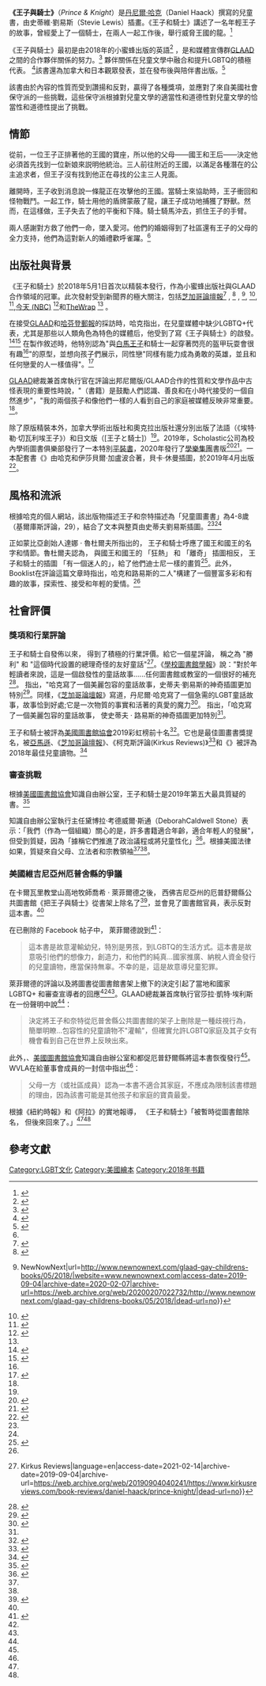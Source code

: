 {{Proofreader needed|en}}
{{roughtranslation|time=2020-12-01}}
{{Infobox book
| name              =王子與騎士
| image             = 
| caption           = 
| author            =丹尼爾.哈克
| illustrator       =史蒂維.劉易斯
| cover_artist      =[[美國|美國]]
| country           =
| language          = 英文
| genre             = LGBTQ和兒童文學，圖畫書
| set_in            = 
| publisher         ={{link-en|小蜜蜂出版社，美國|Bonnier Group}}
| publisher2        = 
| pub_date          =2018年5月1日
| media_type        = 
| pages             = 40
| awards            = 
| isbn              = 9781499805529
| isbn_note         = 
| oclc              = 
| dewey             = 
| congress          = 
| preceded_by       = 
| followed_by       = 
| native_wikisource = 
| wikisource        = 
| notes             = 
| exclude_cover     = 
| website           = 
}}
'''《王子與騎士》'''（''Prince & Knight''）是[[丹尼爾·哈克|丹尼爾·哈克]]（Daniel Haack）撰寫的兒童書，由史蒂維·劉易斯（Stevie Lewis）插畫。《王子和騎士》講述了一名年輕王子的故事，曾經愛上了一個騎士，在兩人一起工作後，舉行威脅王國的龍。<ref name=":0">{{Cite book|last=Haack|first=Daniel|title=Prince & Knight|publisher=Little Bee Books|year=2019}}</ref>

《王子與騎士》最初是由2018年的小蜜蜂出版的英語<ref>{{Cite web|url=https://littlebeebooks.com/books/prince-knight/|title=Prince & Knight|website=little bee books|language=en-US|access-date=2019-09-04|archive-date=2021-02-17|archive-url=https://web.archive.org/web/20210217042116/https://littlebeebooks.com/books/prince-knight/|dead-url=no}}</ref> ，是{{link-en|小蜜蜂出版社，美國|Bonnier Group}}和媒體宣傳群[[GLAAD|GLAAD]]之間的合作夥伴關係的努力。<ref name="#1">{{Cite web|title=GLAAD to Publish LGBTQ Book Series for Children|url=https://www.thewrap.com/glaad-to-publish-lgbtq-childrens-book-series-starting-with-prince-knight-exclusive/|date=2018-05-17|website=TheWrap|language=en-US|access-date=2019-09-04|archive-date=2020-09-18|archive-url=https://web.archive.org/web/20200918094136/https://www.thewrap.com/glaad-to-publish-lgbtq-childrens-book-series-starting-with-prince-knight-exclusive/|dead-url=no}}</ref> 夥伴關係在兒童文學中融合和提升LGBTQ的積極代表。 <ref name=":1">{{Cite web|title=Prince & Knight' Puts A Gay-Inclusive Twist On Traditional Fairy Tales|url=https://www.huffpost.com/entry/prince-and-knight-gay-kids-book_n_5afd932fe4b0779345d6be89|last=Wong|first=Curtis|date=17 May 2018|website=HuffPost|access-date=2021-02-14|archive-date=2021-03-09|archive-url=https://web.archive.org/web/20210309222813/https://www.huffpost.com/entry/prince-and-knight-gay-kids-book_n_5afd932fe4b0779345d6be89|dead-url=no}}</ref>該書還為加拿大和日本觀眾發表，並在發布後與陪伴書出版。<ref name=":2">{{Cite web|title=Daniel Haack (Press)|url=https://www.danielhaack.com/press|last=Haack|first=Daniel|access-date=2021-02-14|archive-date=2019-11-11|archive-url=https://web.archive.org/web/20191111192050/https://www.danielhaack.com/press|dead-url=yes}}</ref>

該書由於內容的性質而受到讚揚和反對，贏得了各種獎項，並應對了來自美國社會保守派的一些挑戰，這些保守派根據對兒童文學的適當性和道德性對兒童文學的恰當性和道德性提出了挑戰。

==情節 ==
從前，一位王子正排著他的王國的寶座，所以他的父母——國王和王后——決定他必須首先找到一位新娘來説明他統治。三人前往附近的王國，以滿足各種潛在的公主追求者，但王子沒有找到他正在尋找的公主三人見面。 

離開時，王子收到消息說一條龍正在攻擊他的王國。當騎士來協助時，王子衝回和怪物戰鬥。一起工作，騎士用他的盾牌蒙蔽了龍，讓王子成功地捕獲了野獸。然而，在這樣做，王子失去了他的平衡和下降。騎士騎馬沖去，抓住王子的手臂。

兩人感謝對方救了他們一命，墜入愛河。他們的婚姻得到了社區還有王子的父母的全力支持，他們為這對新人的婚禮歡呼雀躍。<ref name=":0" />

==出版社與背景==
《王子和騎士》於2018年5月1日首次以精裝本發行，作為小蜜蜂出版社與GLAAD合作領域的冠軍。此次發射受到新聞界的極大關注，包括[[芝加哥論壇報|芝加哥論壇報]]<ref>{{Cite web|title=16 LGBTQ children's books for Pride|url=https://www.chicagotribune.com/entertainment/books/ct-lgbtq-children-books-20180606-photogallery.html|website=chicagotribune.com|access-date=2019-09-04|archive-date=2021-02-26|archive-url=https://web.archive.org/web/20210226002125/https://www.chicagotribune.com/entertainment/books/ct-lgbtq-children-books-20180606-photogallery.html|dead-url=no}}</ref> , {{link-en|男士風尚|Gay Time}}<ref>{{Cite web|title=GLAAD set to publish four LGBTQ children's books starting with a gay love story between a prince and a knight|url=https://www.gaytimes.co.uk/culture/106606/glaad-set-to-publish-four-lgbtq-childrens-book-starting-with-gay-love-story-between-a-prince-and-a-knight/|date=2018-05-19|website=Gay Times|language=en-GB|access-date=2019-09-04|archive-date=2019-09-04|archive-url=https://web.archive.org/web/20190904040243/https://www.gaytimes.co.uk/culture/106606/glaad-set-to-publish-four-lgbtq-childrens-book-starting-with-gay-love-story-between-a-prince-and-a-knight/|dead-url=no}}</ref> ,{{link-en|美國標誌電視臺|Logo TV}} <ref>{{Cite web|title=This LGBT-Friendly Children's Book From GLAAD Will Make Your Day {{!}} NewNowNext|url=http://www.newnownext.com/glaad-gay-childrens-books/05/2018/|website=www.newnownext.com|access-date=2019-09-04|archive-date=2020-02-07|archive-url=https://web.archive.org/web/20200207022732/http://www.newnownext.com/glaad-gay-childrens-books/05/2018/|dead-url=no}}</ref>,{{link-en|粉紅新聞|PinkNews}} <ref>{{Cite web|title=This children's book features a gay love story and it will warm your heart|url=https://www.pinknews.co.uk/2018/05/18/gay-childrens-book-prince-knight-love-story/|date=2018-05-18|website=PinkNews - Gay news, reviews and comment from the world's most read lesbian, gay, bisexual, and trans news service|language=en-GB|access-date=2019-09-04|archive-date=2021-02-11|archive-url=https://web.archive.org/web/20210211024950/https://www.pinknews.co.uk/2018/05/18/gay-childrens-book-prince-knight-love-story/|dead-url=no}}</ref>, {{link-en|PopSugar| PopSugar}} <ref>{{Cite web|title=A Prince Meets His Knight in Shining Armor in This New, Inclusive Children's Book|url=https://www.popsugar.com/node/44869740|last=Messina|first=Victoria|date=2018-05-30|website=POPSUGAR Family|language=en-US|access-date=2019-09-04}}</ref>,[[今天_(NBC)|今天 (NBC)]] <ref>{{Cite web|title=16 picture books to help you raise kind, tolerant kids|url=https://www.today.com/parents/15-kids-picture-books-about-lgbtq-tolerance-celebrate-pride-t129950|website=TODAY.com|language=en|access-date=2019-09-04|archive-date=2021-03-16|archive-url=https://web.archive.org/web/20210316193004/https://www.today.com/parents/15-kids-picture-books-about-lgbtq-tolerance-celebrate-pride-t129950|dead-url=no}}</ref>和[[TheWrap|TheWrap]] <ref name="#1"/> 。

在接受[[GLAAD|GLAAD]]和[[哈芬登郵報|哈芬登郵報]]的採訪時，哈克指出，在兒童媒體中缺少LGBTQ+代表，尤其是那些以人類角色為特色的媒體后，他受到了寫《王子與騎士》的啟發。<ref>{{Cite web|url=https://www.gse.harvard.edu/news/ed/19/01/study-skills-daniel-haack|title=Study Skills: Daniel Haack|last=Hough|first=Lory|website=Harvard Graduate School of Education|language=en|access-date=2019-09-04|archive-date=2021-02-19|archive-url=https://web.archive.org/web/20210219063729/https://www.gse.harvard.edu/news/ed/19/01/study-skills-daniel-haack|dead-url=no}}</ref><ref name="#2">{{Cite web|url=https://www.freedomforallamericans.org/qa-with-daniel-haack-author-of-prince-knight-new-childrens-book-starring-same-sex-couple/|title=Q&A with Daniel Haack, Author of 'Prince & Knight,' New Children's Book Starring Same-Sex Couple|date=2018-05-04|website=Freedom for All Americans|language=en|access-date=2019-09-04|archive-date=2021-03-20|archive-url=https://web.archive.org/web/20210320112616/https://freedomforallamericans.org/qa-with-daniel-haack-author-of-prince-knight-new-childrens-book-starring-same-sex-couple/|dead-url=no}}</ref> 在製作敘述時，他特別認為"與[[白馬王子|白馬王子]]和騎士一起穿著閃亮的盔甲玩耍會很有趣<ref name="#2"/>"的原型，並想向孩子們展示，同性戀"同樣有能力成為勇敢的英雄，並且和任何戀愛的人一樣值得"。<ref>{{Cite web|url=https://www.huffpost.com/entry/prince-and-knight-gay-kids-book_n_5afd932fe4b0779345d6be89|title='Prince & Knight' Puts A Gay-Inclusive Twist On Traditional Fairy Tales|last=Wong|first=Curtis M.|date=2018-05-17|website=HuffPost|language=en|access-date=2019-09-04|archive-date=2021-03-09|archive-url=https://web.archive.org/web/20210309222813/https://www.huffpost.com/entry/prince-and-knight-gay-kids-book_n_5afd932fe4b0779345d6be89|dead-url=no}}</ref>

[[GLAAD|GLAAD]]總裁兼首席執行官{{link-en|莎拉·凱特·埃利斯|Sarah Kate Ellis}}在評論出邦尼爾版/GLAAD合作的性質和文學作品中古怪表現的重要性時說，"（書籍）是鼓勵人們認識、善良和在小時代接受的一個自然進步"，"我的兩個孩子和像他們一樣的人看到自己的家庭被媒體反映非常重要。<ref name=":1" />。

除了原版精裝本外，加拿大學術出版社和奧克拉出版社還分別出版了法語（《埃特·勒·切瓦利埃王子》）和日文版（[王子と騎士]）<ref name=":2" />。2019年，Scholastic公司為校內學術圖書俱樂部發行了一本特別[[平裝書|平裝書]]，2020年發行了[[學樂集團|學樂集團]]書版<ref>{{Cite web|title=Prince & Knight|url=https://shop.scholastic.com/teachers-ecommerce/teacher/books/prince-knight-9781338564648.html|website=shop.scholastic.com|access-date=2020-05-20|archive-date=2021-01-17|archive-url=https://web.archive.org/web/20210117163720/https://shop.scholastic.com/teachers-ecommerce/teacher/books/prince-knight-9781338564648.html|dead-url=yes}}</ref><ref>{{Cite web|title=Prince & Knight Board book – April 28, 2020|url=https://www.amazon.com/Prince-Knight-Daniel-Haack/dp/1499805527|access-date=2020-05-20|website=www.amazon.com|archive-date=2020-11-18|archive-url=https://web.archive.org/web/20201118112606/https://www.amazon.com/Prince-Knight-Daniel-Haack/dp/1499805527|dead-url=no}}</ref>。一本配套書《{{link-en|少女與公主| Maiden & Princess}}》由哈克和伊莎貝爾·加盧波合著，貝卡·休曼插圖，於2019年4月出版<ref>{{Cite web|title=In 'Maiden & Princess,' Two Young Women Find Their Happily Ever After|url=https://www.huffpost.com/entry/maiden-and-princess-childrens-book_n_5b927e93e4b0cf7b003f1754|last=Wong|first=Curtis M.|date=2018-09-07|website=HuffPost|language=en|access-date=2020-05-20|archive-date=2020-12-18|archive-url=https://web.archive.org/web/20201218213227/https://www.huffpost.com/entry/maiden-and-princess-childrens-book_n_5b927e93e4b0cf7b003f1754|dead-url=no}}</ref>。

==風格和流派==
根據哈克的個人網站，該出版物描述王子和奈特描述為「兒童圖畫書」為4-8歲（基爾庫斯評論，29），結合了文本與整頁由史蒂夫劉易斯插圖。<ref name=":2" /><ref name=":3" />

正如蒙比亞創始人達娜 · 魯杜爾夫所指出的， 王子和騎士呼應了國王和國王的名字和情節。魯杜爾夫認為， 與國王和國王的 「狂熱」 和 「離奇」 插圖相反， 王子和騎士的插圖 「有一個迷人的」，給了他們迪士尼一樣的畫質<ref>{{Cite web|title=GLAAD and Bonnier Publishing USA Partner to Increase and Elevate LGBTQ Kids’ Books|url=https://www.mombian.com/2018/05/17/glaad-and-bonnier-publishing-usa-partner-increase-elevate-lgbtq-kids-books/|last=Rudolph|first=Dana|date=17 May 2018|access-date=2021-02-14|archive-date=2020-08-16|archive-url=https://web.archive.org/web/20200816102715/https://www.mombian.com/2018/05/17/glaad-and-bonnier-publishing-usa-partner-increase-elevate-lgbtq-kids-books/|dead-url=no}}</ref>。此外，Booklist在評論這篇文章時指出，哈克和路易斯的二人"構建了一個豐富多彩和有趣的故事，探索性、接受和年輕的愛情。<ref name=":2" />

==社會評價==
===獎項和行業評論===
王子和騎士自發佈以來， 得到了積極的行業評價。{{link-en|Kirkus 評論|Kirkus Reviews}}給它一個星評論， 稱之為 "勝利" 和 "這個時代設置的總理奇怪的友好童話"<ref name=":3">{{Cite book|url=https://www.kirkusreviews.com/book-reviews/daniel-haack/prince-knight/|title=PRINCE & KNIGHT by Daniel Haack , Stevie Lewis {{!}} Kirkus Reviews|language=en|access-date=2021-02-14|archive-date=2019-09-04|archive-url=https://web.archive.org/web/20190904040241/https://www.kirkusreviews.com/book-reviews/daniel-haack/prince-knight/|dead-url=no}}</ref>。《[[學校圖書館學報|學校圖書館學報]]》說："對於年輕讀者來說，這是一個啟發性的童話故事......任何圖書館或教室的一個很好的補充<ref>{{Cite web|url=https://www.slj.com/?reviewDetail=prince--knight|title=Prince & Knight|last=Daniel|first=HAACK|website=School Library Journal|access-date=2019-09-04|archive-date=2019-09-04|archive-url=https://web.archive.org/web/20190904040242/https://www.slj.com/%3FreviewDetail%3Dprince--knight|dead-url=no}}</ref>。{{link-en|Bookish|Bookish}} 指出，"哈克寫了一個美麗包容的童話故事，史蒂夫·劉易斯的神奇插圖更加特別<ref name="#3">{{Cite web|url=https://www.bookish.com/articles/new-releases-may-1/|title=This Week’s Hottest Releases: April 29 - May 6|last=Collins|first=Myfanwy|date=2018-05-01|website=Bookish|language=en-US|access-date=2019-09-04|archive-date=2019-09-04|archive-url=https://web.archive.org/web/20190904040242/https://www.bookish.com/articles/new-releases-may-1/|dead-url=no}}</ref>。同樣，《[[芝加哥論壇報|芝加哥論壇報]]》寫道，丹尼爾·哈克寫了一個急需的LGBT童話故事，故事恰到好處;它是一次物質的事實和活著的真愛的魔力<ref>{{Cite web|url=https://www.chicagotribune.com/entertainment/books/sc-books-childrens-best-2018-1219-story.html|title=Best children's books of 2018: From an LGBTQ fairytale to an immigration story|last=Schoenberg|first=Nara|website=chicagotribune.com|access-date=2019-09-04|archive-date=2019-09-04|archive-url=https://web.archive.org/web/20190904040244/https://www.chicagotribune.com/entertainment/books/sc-books-childrens-best-2018-1219-story.html|dead-url=no}}</ref>。{{link-en|Bookish|Bookish}} 指出，「哈克寫了一個美麗包容的童話故事， 使史蒂夫 · 路易斯的神奇插圖更加特別<ref name="#3"/>。

王子和騎士被評為[[美國圖書館協會|美國圖書館協會]]2019彩虹榜前十名<ref>{{Cite web|title=LGBTQ-inclusive Kids' and YA Books Honored in 2019 Youth Media Awards and Rainbow Book List|url=https://www.mombian.com/2019/01/28/lgbtq-inclusive-kids-and-ya-books-honored-in-2019-youth-media-awards-and-rainbow-book-list/|date=2019-01-28|website=Mombian|language=en-US|access-date=2019-09-04|archive-date=2020-11-08|archive-url=https://web.archive.org/web/20201108020620/https://mombian.com/2019/01/28/lgbtq-inclusive-kids-and-ya-books-honored-in-2019-youth-media-awards-and-rainbow-book-list/|dead-url=no}}</ref>。它也是最佳圖畫書獎提名，被[[亞馬遜|亞馬遜]]、《[[芝加哥論壇報|芝加哥論壇報]]》、《柯克斯評論(Kirkus Reviews)》<ref>{{Cite web|title=Best children's books of 2018: From an LGBTQ fairytale to an immigration story|url=https://www.chicagotribune.com/entertainment/books/sc-books-childrens-best-2018-1219-story.html|last=Schoenberg|first=Nara|website=chicagotribune.com|access-date=2019-09-04|archive-date=2019-09-04|archive-url=https://web.archive.org/web/20190904040244/https://www.chicagotribune.com/entertainment/books/sc-books-childrens-best-2018-1219-story.html|dead-url=no}}</ref>和《{{link-en|PopSugar|PopSugar}}》被評為2018年最佳兒童讀物。<ref>{{Cite web|title=The Best Books For Kids in 2018, as Voted by Actual Kids and Parents Who Read Them|url=https://www.popsugar.com/node/45549567|last=Santoro|first=Alessia|date=2018-12-12|website=POPSUGAR Family|language=en-US|access-date=2019-09-04}}</ref>
===審查挑戰===
根據[[美國圖書館協會|美國圖書館協會]]知識自由辦公室，王子和騎士是2019年第五大最具質疑的書。<ref name=":4">{{Cite web|title=Top 10 Most Challenged Books Lists (2019)|url=http://www.ala.org/advocacy/bbooks/frequentlychallengedbooks/top10|date=20 April 2020|website=American Library Association|access-date=2021-02-15|archive-date=2017-07-24|archive-url=https://web.archive.org/web/20170724195723/http://www.ala.org/bbooks/frequentlychallengedbooks/top10|dead-url=no}}</ref>

知識自由辦公室執行主任黛博拉·考德威爾·斯通（DeborahCaldwell Stone）表示：「我們（作為一個組織）關心的是，許多書籍適合年齡，適合年輕人的發展"，但受到質疑，因為「據稱它們推進了政治議程或將兒童性化」<ref name=":5">{{Cite news|last=Hauser|first=Christine|date=2020-04-21|title=There’s a Common Thread Tying Together 2019’s ‘Most Challenged’ Books: L.G.B.T.Q. Issues|language=en-US|work=The New York Times|url=https://www.nytimes.com/2020/04/21/books/banned-books-lgbtq.html|access-date=2020-05-20|issn=0362-4331|archive-date=2021-04-17|archive-url=https://web.archive.org/web/20210417220946/https://www.nytimes.com/2020/04/21/books/banned-books-lgbtq.html|dead-url=no}}</ref>。根據美國法律如果，質疑來自父母、立法者和宗教領袖<ref name=":4" /><ref name=":5" />。
===美國維吉尼亞州厄普舍縣的爭議===
在卡爾瓦里教堂山高地牧師喬希 · 萊菲爾德之後， 西佛吉尼亞州的厄普舒爾縣公共圖書館《把王子與騎士》從書架上除名了<ref name=":6">{{Cite web|title=A, you guessed it, US pastor just said gay characters in children’s books will turn you gay|url=https://www.pinknews.co.uk/2019/11/23/prince-and-knight-daniel-haack-west-virginia-glaad-backash/|date=2019-11-23|website=PinkNews - Gay news, reviews and comment from the world's most read lesbian, gay, bisexual, and trans news service|language=en-GB|access-date=2020-05-20|archive-date=2021-01-20|archive-url=https://web.archive.org/web/20210120065111/https://www.pinknews.co.uk/2019/11/23/prince-and-knight-daniel-haack-west-virginia-glaad-backash/|dead-url=no}}</ref>，並會見了圖書館官員，表示反對這本書。<ref name=":5" />

在已刪除的 Facebook 帖子中， 萊菲爾德說到<ref name=":7">{{Cite web|title=EXCLUSIVE: Upshur County Library Board reviewing controversial book promoting homosexuality to children.|url=https://mountaineerjournal.com/2019/11/16/upshur-county-library-board-reviewing-controversial-book-promoting-homosexuality-to-children/|last=Cowger|first=Caiden|date=2019-11-16|website=Mountaineer Journal|language=en-US|access-date=2020-05-20|archive-date=2021-03-08|archive-url=https://web.archive.org/web/20210308161804/https://mountaineerjournal.com/2019/11/16/upshur-county-library-board-reviewing-controversial-book-promoting-homosexuality-to-children/|dead-url=no}}</ref>：<blockquote> 這本書是故意灌輸幼兒，特別是男孩，到LGBTQ的生活方式。這本書是故意吸引他們的想像力，創造力，和他們的純真...國家推廣、納稅人資金發行的兒童讀物，應當保持無辜。不幸的是，這是故意導兒童犯罪。</blockquote>萊菲爾德的評論以及將圖書從圖書館書架上撤下的決定引起了當地和國家 LGBTQ+ 和審查宣導者的回應<ref name=":6" /><ref name=":7" />。GLAAD總裁兼首席執行官莎拉·凱特·埃利斯在一份聲明中說<ref name=":6" />：<blockquote> 決定將王子和奈特從厄普舍縣公共圖書館的架子上刪除是一種歧視行為， 簡單明瞭...包容性的兒童讀物不"灌輸"，但確實允許LGBTQ家庭及其子女有機會看到自己在世界上反映出來。</blockquote> 此外，{{link-en|全國反審查聯盟|National Coalition Against Censorship}}、[[美國圖書館協會|美國圖書館協會]]知識自由辦公室和{{link-en|西弗吉尼亞州圖書館協會|West Virginia Library Association}}都促厄普舒爾縣將這本書恢復發行<ref name=":6" />。WVLA在給董事會成員的一封信中指出<ref name=":6" />：<blockquote>父母一方（或社區成員）認為一本書不適合其家庭，不應成為限制該書標題的理由，因為該書可能是其他孩子和家庭的寶貴最愛。</blockquote> 根據《紐約時報》和《阿拉》的實地報導， 《王子和騎士》「被暫時從圖書館除名， 但後來回來了。」<ref name=":5" /><ref name=":4" />

==參考文獻==
{{refs|2}}

[[Category:LGBT文化|Category:LGBT文化]]
[[Category:美國繪本|Category:美國繪本]]
[[Category:2018年书籍|Category:2018年书籍]]